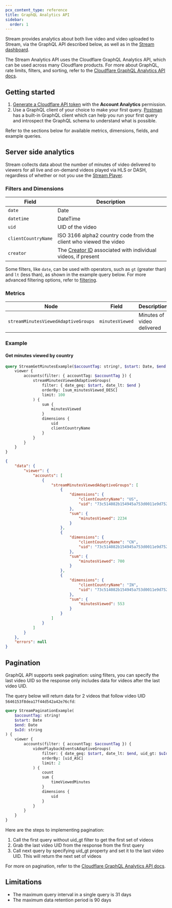 ```yaml
---
pcx_content_type: reference
title: GraphQL Analytics API
sidebar:
  order: 1
---
```


Stream provides analytics about both live video and video uploaded to Stream, via the GraphQL API described below, as well as in the [Stream dashboard](https://dash.cloudflare.com/?to=/:account/stream/analytics).

The Stream Analytics API uses the Cloudflare GraphQL Analytics API, which can be used across many Cloudflare products. For more about GraphQL, rate limits, filters, and sorting, refer to the [Cloudflare GraphQL Analytics API docs](/analytics/graphql-api).

## Getting started

1. [Generate a Cloudflare API token](https://dash.cloudflare.com/profile/api-tokens) with the **Account Analytics** permission.
2. Use a GraphQL client of your choice to make your first query. [Postman](https://www.postman.com/) has a built-in GraphQL client which can help you run your first query and introspect the GraphQL schema to understand what is possible.

Refer to the sections below for available metrics, dimensions, fields, and example queries.

## Server side analytics

Stream collects data about the number of minutes of video delivered to viewers for all live and on-demand videos played via HLS or DASH, regardless of whether or not you use the [Stream Player](/stream/viewing-videos/using-the-stream-player/).

### Filters and Dimensions

| Field               | Description                                                                                              |
| ------------------- | -------------------------------------------------------------------------------------------------------- |
| `date`              | Date                                                                                                     |
| `datetime`          | DateTime                                                                                                 |
| `uid`               | UID of the video                                                                                         |
| `clientCountryName` | ISO 3166 alpha2 country code from the client who viewed the video                                        |
| `creator`           | The [Creator ID](/stream/manage-video-library/creator-id/) associated with individual videos, if present |

Some filters, like `date`, can be used with operators, such as `gt` (greater than) and `lt` (less than), as shown in the example query below. For more advanced filtering options, refer to [filtering](/analytics/graphql-api/features/filtering/).

### Metrics

| Node                                | Field           | Description                |
| ----------------------------------- | --------------- | -------------------------- |
| `streamMinutesViewedAdaptiveGroups` | `minutesViewed` | Minutes of video delivered |

### Example

#### Get minutes viewed by country

```graphql graphql-api-explorer title="GraphQL request"
query StreamGetMinutesExample($accountTag: string!, $start: Date, $end: Date) {
	viewer {
		accounts(filter: { accountTag: $accountTag }) {
			streamMinutesViewedAdaptiveGroups(
				filter: { date_geq: $start, date_lt: $end }
				orderBy: [sum_minutesViewed_DESC]
				limit: 100
			) {
				sum {
					minutesViewed
				}
				dimensions {
					uid
					clientCountryName
				}
			}
		}
	}
}
```

```json title="GraphQL response"
{
	"data": {
		"viewer": {
			"accounts": [
				{
					"streamMinutesViewedAdaptiveGroups": [
						{
							"dimensions": {
								"clientCountryName": "US",
								"uid": "73c514082b154945a753d0011e9d7525"
							},
							"sum": {
								"minutesViewed": 2234
							}
						},
						{
							"dimensions": {
								"clientCountryName": "CN",
								"uid": "73c514082b154945a753d0011e9d7525"
							},
							"sum": {
								"minutesViewed": 700
							}
						},
						{
							"dimensions": {
								"clientCountryName": "IN",
								"uid": "73c514082b154945a753d0011e9d7525"
							},
							"sum": {
								"minutesViewed": 553
							}
						}
					]
				}
			]
		}
	},
	"errors": null
}
```

## Pagination

GraphQL API supports seek pagination: using filters, you can specify the last video UID so the response only includes data for videos after the last video UID.

The query below will return data for 2 videos that follow video UID `5646153f8dea17f44d542a42e76cfd`:

```graphql graphql-api-explorer='{"uId": "5646153f8dea17f44d542a42e76cfd"}' title="GraphQL query"
query StreamPaginationExample(
	$accountTag: string!
	$start: Date
	$end: Date
	$uId: string
) {
	viewer {
		accounts(filter: { accountTag: $accountTag }) {
			videoPlaybackEventsAdaptiveGroups(
				filter: { date_geq: $start, date_lt: $end, uid_gt: $uId }
				orderBy: [uid_ASC]
				limit: 2
			) {
				count
				sum {
					timeViewedMinutes
				}
				dimensions {
					uid
				}
			}
		}
	}
}
```

Here are the steps to implementing pagination:

1. Call the first query without uid_gt filter to get the first set of videos
2. Grab the last video UID from the response from the first query
3. Call next query by specifying uid_gt property and set it to the last video UID. This will return the next set of videos

For more on pagination, refer to the [Cloudflare GraphQL Analytics API docs](/analytics/graphql-api/features/pagination/).

## Limitations

- The maximum query interval in a single query is 31 days
- The maximum data retention period is 90 days
